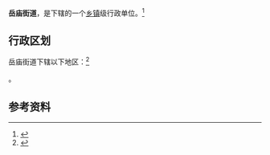 {{中国乡级行政区|景观照片文件名 = Yuemiao Sub-district Office of Huayin 2012-09.JPG|61/05/82/002/000}}

'''岳庙街道'''，是{{PRC admin/fullname|61/05/82/002/000|3}}下辖的一个[[乡镇|乡镇]]级行政单位。<ref>{{PRC admin/ref sgc|{{PRC admin/parent|61/05/82/002/000}}}}</ref>

== 行政区划 ==

岳庙街道下辖以下地区：<ref>{{PRC admin/ref sgc|61/05/82/002/000}}</ref>

{{PRC admin/children|61/05/82/002/000}}。

== 参考资料 ==

{{reflist}}

{{PRC admin/navcat|61/05/82/002/000}}
{{陕西行政区划小作品}}